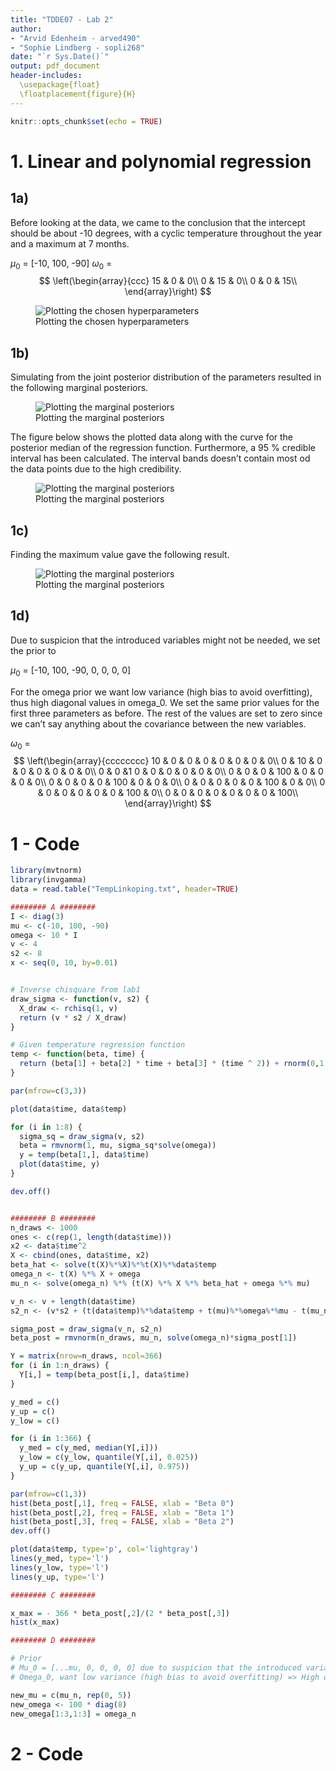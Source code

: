 ```yaml
---
title: "TDDE07 - Lab 2"
author:
- "Arvid Edenheim - arved490"
- "Sophie Lindberg - sopli268"
date: "`r Sys.Date()`"
output: pdf_document
header-includes:
  \usepackage{float}
  \floatplacement{figure}{H}
---
```

  
```r
knitr::opts_chunk$set(echo = TRUE)
```

\newpage

# 1. Linear and polynomial regression

## 1a)

Before looking at the data, we came to the conclusion that the intercept should be about -10 degrees, with a cyclic temperature throughout the year and a maximum at 7 months.

$\mu_{0}$ = [-10, 100, -90]
$\omega_{0}$ = $$
\left(\begin{array}{ccc} 
15 & 0 & 0\\
0 & 15 & 0\\
0 & 0 & 15\\
\end{array}\right)
$$ 


![Plotting the chosen hyperparameters](plots/lab2_1_a)

\newpage

## 1b)

Simulating from the joint posterior distribution of the parameters resulted in the following marginal posteriors. 

![Plotting the marginal posteriors](plots/lab2_1_b)

The figure below shows the plotted data along with the curve for the posterior median of the regression function. Furthermore, a 95 % credible interval has been calculated. The interval bands doesn't contain most od the data points due to the high credibility. 

![Plotting the marginal posteriors](plots/lab2_1_data)

## 1c) 

Finding the maximum value gave the following result. 

![Plotting the marginal posteriors](plots/lab2_1_c)

## 1d)

Due to suspicion that the introduced variables might not be needed, we set the prior to 

$\mu_{0}$ = [-10, 100, -90, 0, 0, 0, 0]

For the omega prior we want low variance (high bias to avoid overfitting), thus high diagonal values in omega_0. We set the same prior values for the first three parameters as before. The rest of the values are set to zero since we can't say anything about the covariance between the new variables.

$\omega_{0}$ = $$
\left(\begin{array}{cccccccc} 
10 & 0 & 0 & 0 & 0 & 0 & 0 & 0\\
0 & 10 & 0 & 0 & 0 & 0 & 0 & 0\\
0 & 0 &1 0 & 0 & 0 & 0 & 0 & 0\\
0 & 0 & 0 & 100 & 0 & 0 & 0 & 0\\
0 & 0 & 0 & 0 & 100 & 0 & 0 & 0\\
0 & 0 & 0 & 0 & 0 & 100 & 0 & 0\\
0 & 0 & 0 & 0 & 0 & 0 & 100 & 0\\
0 & 0 & 0 & 0 & 0 & 0 & 0 & 100\\
\end{array}\right)
$$ 

# 1 - Code

```r

library(mvtnorm)
library(invgamma)
data = read.table("TempLinkoping.txt", header=TRUE)

######## A ########
I <- diag(3)
mu <- c(-10, 100, -90)
omega <- 10 * I
v <- 4
s2 <- 8
x <- seq(0, 10, by=0.01)


# Inverse chisquare from lab1  
draw_sigma <- function(v, s2) {
  X_draw <- rchisq(1, v)
  return (v * s2 / X_draw)
}

# Given temperature regression function
temp <- function(beta, time) {
  return (beta[1] + beta[2] * time + beta[3] * (time ^ 2)) + rnorm(0,1)
}

par(mfrow=c(3,3))

plot(data$time, data$temp)

for (i in 1:8) {
  sigma_sq = draw_sigma(v, s2)
  beta = rmvnorm(1, mu, sigma_sq*solve(omega))
  y = temp(beta[1,], data$time)
  plot(data$time, y)
}

dev.off()


######## B ########
n_draws <- 1000
ones <- c(rep(1, length(data$time)))
x2 <- data$time^2
X <- cbind(ones, data$time, x2)
beta_hat <- solve(t(X)%*%X)%*%t(X)%*%data$temp
omega_n <- t(X) %*% X + omega
mu_n <- solve(omega_n) %*% (t(X) %*% X %*% beta_hat + omega %*% mu)

v_n <- v + length(data$time)
s2_n <- (v*s2 + (t(data$temp)%*%data$temp + t(mu)%*%omega%*%mu - t(mu_n)%*%omega_n%*%mu_n))/v_n

sigma_post = draw_sigma(v_n, s2_n)
beta_post = rmvnorm(n_draws, mu_n, solve(omega_n)*sigma_post[1])

Y = matrix(nrow=n_draws, ncol=366)
for (i in 1:n_draws) {
  Y[i,] = temp(beta_post[i,], data$time)
}

y_med = c()
y_up = c()
y_low = c()

for (i in 1:366) {
  y_med = c(y_med, median(Y[,i]))
  y_low = c(y_low, quantile(Y[,i], 0.025))
  y_up = c(y_up, quantile(Y[,i], 0.975))
}

par(mfrow=c(1,3))
hist(beta_post[,1], freq = FALSE, xlab = "Beta 0")
hist(beta_post[,2], freq = FALSE, xlab = "Beta 1")
hist(beta_post[,3], freq = FALSE, xlab = "Beta 2")
dev.off()

plot(data$temp, type='p', col='lightgray')
lines(y_med, type='l')
lines(y_low, type='l')
lines(y_up, type='l')

######## C ########

x_max = - 366 * beta_post[,2]/(2 * beta_post[,3])
hist(x_max)

######## D ########

# Prior
# Mu_0 = [...mu, 0, 0, 0, 0] due to suspicion that the introduced variables might not be needed
# Omega_0, want low variance (high bias to avoid overfitting) => High diagonal values in omega_0for the new variables, with the rest set to zero since we can't say anything about the covariance between the new variables

new_mu = c(mu_n, rep(0, 5))
new_omega <- 100 * diag(8)
new_omega[1:3,1:3] = omega_n

```

\newpage

# 2 - Code

```r



```